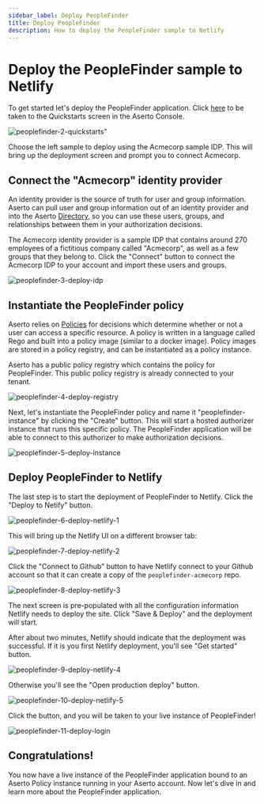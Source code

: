```yaml
---
sidebar_label: Deploy PeopleFinder
title: Deploy PeopleFinder
description: How to deploy the PeopleFinder sample to Netlify
---
```


# Deploy the PeopleFinder sample to Netlify

To get started let's deploy the PeopleFinder application. Click [here](https://console.aserto.com/ui/quickstarts) to be taken to the Quickstarts screen in the Aserto Console. 

![peoplefinder-2-quickstarts"](/peoplefinder-2-quickstarts.png)

Choose the left sample to deploy using the Acmecorp sample IDP. This will bring up the deployment screen and prompt you to connect Acmecorp. 

## Connect the "Acmecorp" identity provider

An identity provider is the source of truth for user and group information. Aserto can pull user and group information out of an identity provider and into the Aserto [Directory](/docs/v1/overview/directory), so you can use these users, groups, and relationships between them in your authorization decisions.

The Acmecorp identity provider is a sample IDP that contains around 270 employees of a fictitious company called "Acmecorp", as well as a few groups that they belong to. Click the "Connect" button to connect the Acmecorp IDP to your account and import these users and groups.

![peoplefinder-3-deploy-idp](/peoplefinder-3-deploy-idp.png)

## Instantiate the PeopleFinder policy
 
Aserto relies on [Policies](/docs/v1/overview/policy-lifecycle) for decisions which determine whether or not a user can access a specific resource. A policy is written in a language called Rego and built into a policy image (similar to a docker image). Policy images are stored in a policy registry, and can be instantiated as a policy instance. 

Aserto has a public policy registry which contains the policy for PeopleFinder. This public policy registry is already connected to your tenant.

![peoplefinder-4-deploy-registry](/peoplefinder-4-deploy-registry.png)

Next, let's instantiate the PeopleFinder policy and name it "peoplefinder-instance" by clicking the "Create" button. This will start a hosted authorizer instance that runs this specific policy. The PeopleFinder application will be able to connect to this authorizer to make authorization decisions.

![peoplefinder-5-deploy-instance](/peoplefinder-5-deploy-instance.png)

## Deploy PeopleFinder to Netlify

The last step is to start the deployment of PeopleFinder to Netlify. Click the "Deploy to Netify" button.

![peoplefinder-6-deploy-netlify-1](/peoplefinder-6-deploy-netlify-1.png)

This will bring up the Netlify UI on a different browser tab:

![peoplefinder-7-deploy-netlify-2](/peoplefinder-7-deploy-netlify-2.png)

Click the "Connect to Github" button to have Netlify connect to your Github account so that it can create a copy of the `peoplefinder-acmecorp` repo.

![peoplefinder-8-deploy-netlify-3](/peoplefinder-8-deploy-netlify-3.png)

The next screen is pre-populated with all the configuration information Netlify needs to deploy the site. Click "Save & Deploy" and the deployment will start.

After about two minutes, Netlify should indicate that the deployment was successful. If it is you first Netlify deployment, you'll see "Get started" button.

![peoplefinder-9-deploy-netlify-4](/peoplefinder-9-deploy-netlify-4.png)

Otherwise you'll see the "Open production deploy" button.

![peoplefinder-10-deploy-netlify-5](/peoplefinder-10-deploy-netlify-5.png)

Click the button, and you will be taken to your live instance of PeopleFinder!

![peoplefinder-11-deploy-login](/peoplefinder-11-deploy-login.png)

## Congratulations!

You now have a live instance of the PeopleFinder application bound to an Aserto Policy instance running in your Aserto account. Now let's dive in and learn more about the PeopleFinder application.